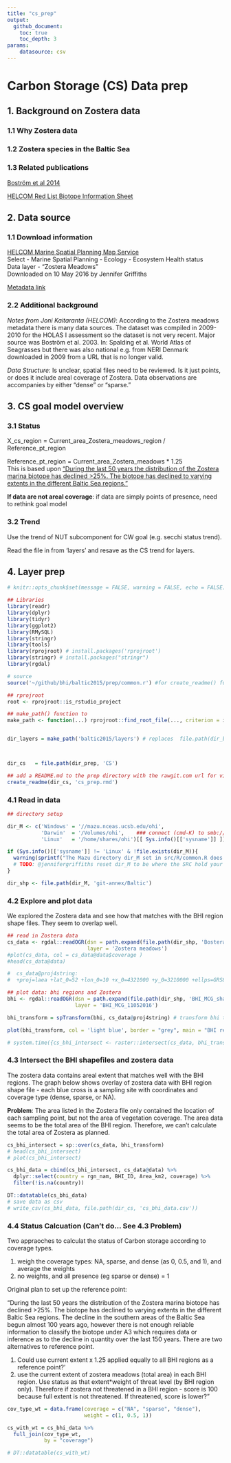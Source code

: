 ```yaml
---
title: "cs_prep"
output:
  github_document:
    toc: true
    toc_depth: 3
params: 
    datasource: csv
---
```


# Carbon Storage (CS) Data prep

## 1. Background on Zostera data

### 1.1 Why Zostera data

### 1.2 Zostera species in the Baltic Sea

### 1.3 Related publications
[Boström et al 2014](http://onlinelibrary.wiley.com/doi/10.1002/aqc.2424/abstract)  

[HELCOM Red List Biotope Information Sheet](http://helcom.fi/Red%20List%20of%20biotopes%20habitats%20and%20biotope%20complexe/HELCOM%20Red%20List%20AA.H1B7,%20AA.I1B7,%20AA.J1B7,%20AA.M1B7.pdf)  


## 2. Data source  
### 1.1 Download information 
[HELCOM Marine Spatial Planning Map Service](http://maps.helcom.fi/website/msp/index.html)  
Select -  Marine Spatial Planning - Ecology - Ecosystem Health status  
Data layer - "Zostera Meadows"  
Downloaded on 10 May 2016 by Jennifer Griffiths

[Metadata link](http://maps.helcom.fi/website/getMetadata/htm/All/Zostera%20meadows.htm)  

### 2.2 Additional background
*Notes from Joni Kaitaranta (HELCOM)*: According to the Zostera meadows metadata there is many data sources. The dataset was compiled in 2009-2010 for the HOLAS I assessment so the dataset is not very recent. Major source was Boström et al. 2003. In: Spalding et al. World Atlas of Seagrasses but there was also national e.g. from NERI Denmark downloaded in 2009 from a URL that is no longer valid.  

*Data Structure*: Is unclear, spatial files need to be reviewed. Is it just points, or does it include areal coverage of Zostera. Data observations are accompanies by either "dense" or "sparse." 

## 3. CS goal model overview
### 3.1 Status
X_cs_region = Current_area_Zostera_meadows_region / Reference_pt_region  

Reference_pt_region = Current_area_Zostera_meadows * 1.25  
This is based upon ["During the last 50 years the distribution of the Zostera marina biotope has declined >25%. The biotope has declined to varying extents in the different Baltic Sea regions."](http://helcom.fi/Red%20List%20of%20biotopes%20habitats%20and%20biotope%20complexe/HELCOM%20Red%20List%20AA.H1B7,%20AA.I1B7,%20AA.J1B7,%20AA.M1B7.pdf)  

**If data are not areal coverage**: if data are simply points of presence, need to rethink goal model


### 3.2 Trend
Use the trend of NUT subcomponent for CW goal (e.g. secchi status trend).  

Read the file in from 'layers' and resave as the CS trend for layers.  



## 4. Layer prep

```r

# knitr::opts_chunk$set(message = FALSE, warning = FALSE, echo = FALSE)

## Libraries
library(readr)
library(dplyr)
library(tidyr)
library(ggplot2)
library(RMySQL)
library(stringr)
library(tools)
library(rprojroot) # install.packages('rprojroot')
library(stringr) # install.packages("stringr")
library(rgdal)

# source
source('~/github/bhi/baltic2015/prep/common.r') #for create_readme() function

## rprojroot
root <- rprojroot::is_rstudio_project

## make_path() function to 
make_path <- function(...) rprojroot::find_root_file(..., criterion = is_rstudio_project)


dir_layers = make_path('baltic2015/layers') # replaces  file.path(dir_baltic, 'layers')



dir_cs   = file.path(dir_prep, 'CS')

## add a README.md to the prep directory with the rawgit.com url for viewing on GitHub
create_readme(dir_cs, 'cs_prep.rmd') 
```


### 4.1 Read in data

```r

## directory setup

dir_M <- c('Windows' = '//mazu.nceas.ucsb.edu/ohi',
           'Darwin'  = '/Volumes/ohi',    ### connect (cmd-K) to smb://mazu/ohi
           'Linux'   = '/home/shares/ohi')[[ Sys.info()[['sysname']] ]]

if (Sys.info()[['sysname']] != 'Linux' & !file.exists(dir_M)){
  warning(sprintf("The Mazu directory dir_M set in src/R/common.R does not exist. Do you need to mount Mazu: %s?", dir_M))
  # TODO: @jennifergriffiths reset dir_M to be where the SRC hold your shapefiles
}

dir_shp <- file.path(dir_M, 'git-annex/Baltic')


```

### 4.2 Explore and plot data

We explored the Zostera data and see how that matches with the BHI region shape files. They seem to overlap well. 

```r

## read in Zostera data
cs_data <- rgdal::readOGR(dsn = path.expand(file.path(dir_shp, 'Bostera_meadows')),
                          layer = 'Zostera meadows')  
#plot(cs_data, col = cs_data@data$coverage )
#head(cs_data@data) 

#  cs_data@proj4string: 
#  +proj=laea +lat_0=52 +lon_0=10 +x_0=4321000 +y_0=3210000 +ellps=GRS80 +units=m +no_defs 

## plot data: bhi regions and Zostera
bhi <- rgdal::readOGR(dsn = path.expand(file.path(dir_shp, 'BHI_MCG_shapefile')),
                      layer = 'BHI_MCG_11052016')

bhi_transform = spTransform(bhi, cs_data@proj4string) # transform bhi to the same coordinate system; bhi from lsp_prep. need to expand here. 

plot(bhi_transform, col = 'light blue', border = "grey", main = "BHI regions and Meadows intersect"); plot(cs_data, col = 'blue', add = TRUE) 

# system.time({cs_bhi_intersect <- raster::intersect(cs_data, bhi_transform)})


```

### 4.3  Intersect the BHI shapefiles and zostera data

The zostera data contains areal extent that matches well with the BHI regions. The graph below shows overlay of zostera data with BHI region shape file - each blue cross is a sampling site with coordinates and coverage type (dense, sparse, or NA). 

**Problem**: The area listed in the Zostera file only contained the location of each sampling point, but not the area of vegetation coverage. The area data seems to be the total area of the BHI region. Therefore, we can't calculate the total area of Zostera as planned.

```r
cs_bhi_intersect = sp::over(cs_data, bhi_transform)
# head(cs_bhi_intersect)
# plot(cs_bhi_intersect)

cs_bhi_data = cbind(cs_bhi_intersect, cs_data@data) %>%
  dplyr::select(country = rgn_nam, BHI_ID, Area_km2, coverage) %>%
  filter(!is.na(country))

DT::datatable(cs_bhi_data)
# save data as csv
# write_csv(cs_bhi_data, file.path(dir_cs, 'cs_bhi_data.csv'))
```

### 4.4 Status Calcuation (Can't do... See 4.3 Problem)

Two appraoches to calculat the status of Carbon storage according to coverage types. 

1. weigh the coverage types: NA, sparse, and dense (as 0, 0.5, and 1), and average the weights
2. no weights, and all presence (eg sparse or dense) = 1

Original plan to set up the reference point: 

"During the last 50 years the distribution of the Zostera marina biotope has declined >25%. The biotope has declined to varying extents in the different Baltic Sea regions. The decline in the southern areas of the Baltic Sea begun almost 100 years ago, however there is not enough reliable information to classify the biotope under A3 which requires data or inference as to the decline in quantity over the last 150 years. There are two alternatives to reference point. 

1. Could use current extent x 1.25 applied equally to all BHI regions as a reference point?'
2. use the current extent of zostera meadows (total area) in each BHI region. Use status as that extent*weight of threat level (by BHI region only). Therefore if zostera not threatened in a BHI region - score is 100 because full extent is not threatened. If threatened, score is lower?"


```r

cov_type_wt = data.frame(coverage = c("NA", "sparse", "dense"), 
                         weight = c(1, 0.5, 1))

cs_with_wt = cs_bhi_data %>%
  full_join(cov_type_wt, 
            by = "coverage")

# DT::datatable(cs_with_wt)

```
